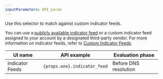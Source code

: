 ```yaml
---
inputParameters: API_param
---
```



Use this selector to match against custom indicator feeds.

You can use a [publicly available indicator feed](/security-center/indicator-feeds/#publicly-available-feeds) or a custom indicator feed assigned to your account by a designated third-party vendor. For more information on indicator feeds, refer to [Custom Indicator Feeds](/security-center/indicator-feeds/).

| UI name         | API example                             | Evaluation phase      |
| --------------- | --------------------------------------- | --------------------- |
| Indicator Feeds | <code>{props.one}.indicator_feed</code> | Before DNS resolution |
